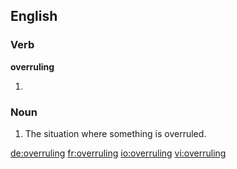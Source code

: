 ==English==

===Verb===
'''overruling'''

# {{present participle of|[[overrule]]}}

===Noun===
{{en-noun}}

# The situation where something is overruled.

[[de:overruling]]
[[fr:overruling]]
[[io:overruling]]
[[vi:overruling]]